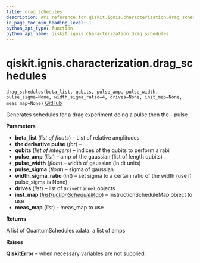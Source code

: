 ```yaml
---
title: drag_schedules
description: API reference for qiskit.ignis.characterization.drag_schedules
in_page_toc_min_heading_level: 1
python_api_type: function
python_api_name: qiskit.ignis.characterization.drag_schedules
---
```


# qiskit.ignis.characterization.drag\_schedules

<span id="qiskit.ignis.characterization.drag_schedules" />

`drag_schedules(beta_list, qubits, pulse_amp, pulse_width, pulse_sigma=None, width_sigma_ratio=4, drives=None, inst_map=None, meas_map=None)` [GitHub](https://github.com/qiskit-community/qiskit-ignis/tree/stable/0.7/qiskit/ignis/characterization/calibrations/pulse_schedules.py "view source code")

Generates schedules for a drag experiment doing a pulse then the - pulse

**Parameters**

*   **beta\_list** (*list of floats*) – List of relative amplitudes
*   **the derivative pulse** (*for*) –
*   **qubits** (*list of integers*) – indices of the qubits to perform a rabi
*   **pulse\_amp** (*list*) – amp of the gaussian (list of length qubits)
*   **pulse\_width** (*float*) – width of gaussian (in dt units)
*   **pulse\_sigma** (*float*) – sigma of gaussian
*   **width\_sigma\_ratio** (*int*) – set sigma to a certain ratio of the width (use if pulse\_sigma is None)
*   **drives** (*list*) – list of `DriveChannel` objects
*   **inst\_map** ([*InstructionScheduleMap*](qiskit.pulse.InstructionScheduleMap "qiskit.pulse.InstructionScheduleMap")) – InstructionScheduleMap object to use
*   **meas\_map** (*list*) – meas\_map to use

**Returns**

A list of QuantumSchedules xdata: a list of amps

**Raises**

**QiskitError** – when necessary variables are not supplied.

